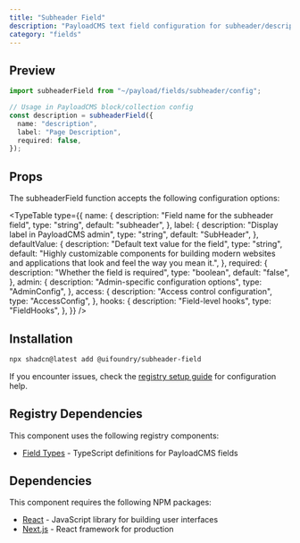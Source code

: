 ```yaml
---
title: "Subheader Field"
description: "PayloadCMS text field configuration for subheader/description elements"
category: "fields"
---
```


## Preview

```typescript
import subheaderField from "~/payload/fields/subheader/config";

// Usage in PayloadCMS block/collection config
const description = subheaderField({
  name: "description",
  label: "Page Description",
  required: false,
});
```

## Props

The subheaderField function accepts the following configuration options:

<TypeTable
  type={{
    name: {
      description: "Field name for the subheader field",
      type: "string",
      default: "subheader",
    },
    label: {
      description: "Display label in PayloadCMS admin",
      type: "string",
      default: "SubHeader",
    },
    defaultValue: {
      description: "Default text value for the field",
      type: "string",
      default:
        "Highly customizable components for building modern websites and applications that look and feel the way you mean it.",
    },
    required: {
      description: "Whether the field is required",
      type: "boolean",
      default: "false",
    },
    admin: {
      description: "Admin-specific configuration options",
      type: "AdminConfig",
    },
    access: {
      description: "Access control configuration",
      type: "AccessConfig",
    },
    hooks: {
      description: "Field-level hooks",
      type: "FieldHooks",
    },
  }}
/>

## Installation

```bash
npx shadcn@latest add @uifoundry/subheader-field
```

If you encounter issues, check the [registry setup guide](/docs/guides/registry-setup) for configuration help.

## Registry Dependencies

This component uses the following registry components:

- [Field Types](/docs/lib/field-types) - TypeScript definitions for PayloadCMS fields

## Dependencies

This component requires the following NPM packages:

- [React](https://github.com/facebook/react) - JavaScript library for building user interfaces
- [Next.js](https://github.com/vercel/next.js) - React framework for production
